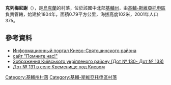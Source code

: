 {{coord|50|17|35|N|30|28|33|E|scale:30000|display=title}}

'''克列梅尼謝'''（{{lang-uk|Кременище}}），是[[烏克蘭|烏克蘭]]的村落，位於該國中北部[[基輔州|基輔州]]，由[[基輔-斯維亞托申區|基輔-斯維亞托申區]]負責管轄，始建於1804年，面積0.79平方公里，海拔高度102米，2001年人口375。

==參考資料==
* [http://kievosvyat.kievoblast.info/tags/%CA%F0%E5%EC%E5%ED%E8%F9%E5/ Информационный портал Киево-Святошинского района]{{dead link|date=2017年11月 |bot=InternetArchiveBot |fix-attempted=yes }}
* [http://pomnite-nas.ru/mshow.php?s_OID=6116 сайт "Помните нас!"] {{Wayback|url=http://pomnite-nas.ru/mshow.php?s_OID=6116 |date=20180907221428 }}
* [http://kiur.io.ua/ Зображення [[Київський_укріплений_район|Київського укріпленого району]] (Дот № 130- Дот № 138)] {{Wayback|url=http://kiur.io.ua/ |date=20200520150101 }}
* [http://vokrugsveta.com/index.php?option=com_datsogallery&Itemid=98&func=detail&catid=10&id=1811 Дот № 131 в селе Кременище под Киевом] {{Wayback|url=http://vokrugsveta.com/index.php?option=com_datsogallery&Itemid=98&func=detail&catid=10&id=1811 |date=20190226203804 }}

{{DEFAULTSORT:Кременище}}
[[Category:基輔州村落|Category:基輔州村落]]
[[Category:基輔-斯維亞托申區村落|Category:基輔-斯維亞托申區村落]]


{{Kiev-geo-stub}}